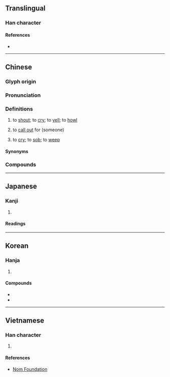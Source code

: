 {{character info}}
==Translingual==

===Han character===
{{Han char|rn=30|rad=口|as=09|sn=12|four=63050|canj=RIHR|ids=⿰口咸}}

====References====
* {{Han ref|kx=0197.330|dkj=03916|dj=0419.110|hdz=10651.110|uh=558A|ud=21898|bh=B3DB|bd=46043}}

----

==Chinese==
{{zh-forms}}

===Glyph origin===
{{Han etym}}

===Pronunciation===
{{zh-pron
|m=hǎn
|m-s=
|c=haam3
|c-t=
|g=
|h=pfs=ham/hêm
|j=han2
|mb=hǎng
|md=
|mn=ml:hám/hán/hiàm
|mn_note=hám - literary; hán/hiàm - vernacular (俗)
|mn-t=ham3
|w=2he
|x=
|ma=y
|mc=y
|oc=y
|cat=v
}}

===Definitions===
{{zh-hanzi}}

# to [[shout]]; to [[cry]]; to [[yell]]; to [[howl]]
#: {{zh-x|喊叫|to shout; to cry out}}
# to [[call out]] for (someone)
# {{lb|zh|Cantonese}} to [[cry]]; to [[sob]]; to [[weep]]
#: {{zh-x|喊 都 冇 眼淚|to '''cry''' without shedding tears|C}}

====Synonyms====
{{zh-dial}}
{{zh-dial|哭}}

===Compounds===
{{zh-der|喊人|大喊大叫|喊話|人喊馬嘶|喊殺|喊叫|喊聲|大喊|呼喊|喊七叫八|嚎天喊地|叫喊|喊口令|嘶喊|吶喊|哭喊|喊殺連天|喊嗓子|喊聲震天|喊堂威|喊冤叫屈|喊價|喊冤|大呼小喊|空喊|發喊連天|搖旗吶喊|歪嘴喊人|高喊|賊喊捉賊|大喊十}}

{{zh-cat|Beginning}}

----

==Japanese==

===Kanji===
{{ja-kanji|grade=|rs=口09}}

# {{rfdef|ja|sort=口09}}

====Readings====
{{ja-readings
|goon=かん
|kanon=かん
|kun=さけ-ぶ}}

----

==Korean==

===Hanja===
{{ko-hanja|소리치다|소리칠|함}}

# {{hanja form of|함|[[shout]]}}

====Compounds====
* {{ko-l|고함|[[scream]]|高喊}}
* {{ko-l|함성|[[sound]] of [[people]] [[shout]]ing|喊聲}}

----

==Vietnamese==

===Han character===
{{vi-readings|reading=hảm|rs=口09}}

# {{rfdef|vi|sort=口09}}

====References====
* [http://nomfoundation.org/common/nom_details.php?codepoint=558a Nom Foundation]